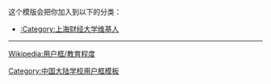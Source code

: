 {{Userbox
  |border-c = #9D0711
  |border-s = 1
  |id-c     = white
  |id-s     = 10
  |id-fc    = #9D0711
  |info-c   = #9D0711
  |info-s   = 10
  |info-fc  = white
  |id       = 上财<br>SUFE
  |info     = [[:Category:上海财经大学维基人|<span style="color:white">这个用户</span>]]是'''[[上海财经大学|<span class="org", style="color:white">上海财经大学</span>]]'''的学生、校友或教职人员。
}}<includeonly>[[Category:上海财经大学维基人|{{PAGENAME}}]]</includeonly>
<noinclude>
<div style="clear:both">
这个模版会把你加入到以下的分类：
*[[:Category:上海财经大学维基人]]
----
[[Wikipedia:用户框/教育程度]]</div>
{{UF-hcard-part}}
[[Category:中国大陆学校用户框模板]]
</noinclude>